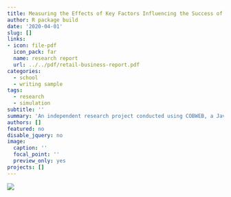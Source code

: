 ```yaml
---
title: Measuring the Effects of Key Factors Influencing the Success of Retail Businesses
author: R package build
date: '2020-04-01'
slug: []
links:
- icon: file-pdf
  icon_pack: far
  name: research report
  url: ../../pdf/retail-business-report.pdf
categories:
  - school
  - writing sample
tags:
  - research
  - simulation
subtitle: ''
summary: 'An independent research project conducted using COBWEB, a Java based simulation software.'
authors: []
featured: no
disable_jquery: no
image:
  caption: ''
  focal_point: ''
  preview_only: yes
projects: []
---
```

![](https://raw.githubusercontent.com/mamaggie/maggiema.rbind.io/main/content/project/2021-02-05-movies-critics-loved-but-audience-really-didn-t/featured.jpg)
